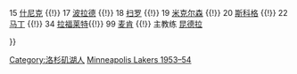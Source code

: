 {{Navbox
|name = 明尼阿波利斯湖人1953–54赛季NBA总冠军
|titlestyle = background:#6495ed; color:#fcb926; border:2px solid #fcb926;
|title = [[洛杉磯湖人|<span style="color:#fcb926;">明尼亞波利斯湖人</span>]] 1953–54赛季NBA总冠军
|list1 = <div>
12 [[吉姆·霍尔斯滕|霍尔斯滕]] {{!}}
15 [[:en:Dick Schnittker|什尼克]] {{!}}
17 [[吉姆·波拉德|波拉德]] {{!}}
18 [[:en:Frank Saul (basketball)|扫罗]] {{!}}
19 [[沃恩·米克尔森|米克尔森]] {{!}}
20 [[迈尔·斯科格|斯科格]] {{!}}
22 [[斯莱特·马丁|马丁]] {{!}}
34 [[克莱德·拉福莱特|拉福莱特]]{{!}}
99 [[乔治·迈肯|麦肯]] {{!}}
主教练 [[约翰·昆德拉|昆德拉]]
</div>
}}<noinclude>
{{collapsible option}}
[[Category:洛杉矶湖人]]
[[Category:NBA总冠军导航模板|Minneapolis Lakers 1953–54]]
</noinclude>